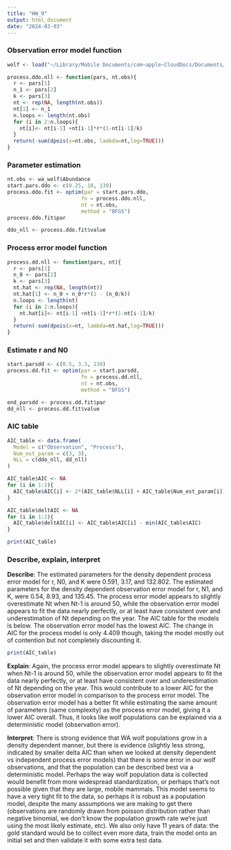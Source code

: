 ```yaml
---
title: "HW_9"
output: html_document
date: "2024-03-03"
---
```


### Observation error model function

```r
wolf <- load("~/Library/Mobile Documents/com~apple~CloudDocs/Documents/QSCI-454/wa_wolf.rda")

process.ddo.nll <- function(pars, nt.obs){
  r <- pars[1]
  n_1 <- pars[2]
  k <- pars[3]
  nt <- rep(NA, length(nt.obs))
  nt[1] <- n_1
  n.loops <- length(nt.obs)
  for (i in 2:n.loops){
    nt[i]<- nt[i-1] +nt[i-1]*r*(1-nt[i-1]/k)
  }
  return(-sum(dpois(x=nt.obs, lambda=nt,log=TRUE)))
}

```

### Parameter estimation

```r
nt.obs <- wa_wolf$Abundance
start.pars.ddo <- c(0.25, 10, 130)
process.ddo.fit <- optim(par = start.pars.ddo,
                        fn = process.ddo.nll,
                        nt = nt.obs,
                        method = "BFGS")
process.ddo.fit$par

ddo_nll <- process.ddo.fit$value

```

### Process error model function
```r

process.dd.nll <- function(pars, nt){
  r <- pars[1]
  n_0 <- pars[2]
  k <- pars[3]
  nt.hat <- rep(NA, length(nt))
  nt.hat[1] <- n_0 + n_0*r*(1 - (n_0/k))
  n.loops <- length(nt)
  for (i in 2:n.loops){
    nt.hat[i]<- nt[i-1] +nt[i-1]*r*(1-nt[i-1]/k)
  }
  return(-sum(dpois(x=nt, lambda=nt.hat,log=TRUE)))
}

```

### Estimate r and N0

```r

start.parsdd <- c(0.5, 3.3, 130)
process.dd.fit <- optim(par = start.parsdd,
                        fn = process.dd.nll,
                        nt = nt.obs,
                        method = "BFGS")

end_parsdd <- process.dd.fit$par
dd_nll <- process.dd.fit$value

```

### AIC table

```r
AIC_table <- data.frame(
  Model = c("Observation", "Process"),
  Num_est_param = c(3, 3),
  NLL = c(ddo_nll, dd_nll)
)

AIC_table$AIC <- NA
for (i in 1:2){
  AIC_table$AIC[i] <- 2*(AIC_table$NLL[i] + AIC_table$Num_est_param[i])
}

AIC_table$deltAIC <- NA
for (i in 1:2){
  AIC_table$deltAIC[i] <- AIC_table$AIC[i] - min(AIC_table$AIC)
}

print(AIC_table)
```

### Describe, explain, interpret

**Describe**: The estimated parameters for the density dependent process error model for r, N0, and K were 0.591, 3.17, and 132.802. The estimated parameters for the density dependent observation error model for r, N1, and K, were 0.54, 8.93, and 135.45. The process error model appears to slightly overestimate Nt when Nt-1 is around 50, while the observation error model appears to fit the data nearly perfectly, or at least have consistent over and underestimation of Nt depending on the year. The AIC table for the models is below. The observation error model has the lowest AIC. The change in AIC for the process model is only 4.409 though, taking the model mostly out of contention but not completely discounting it.

```r
print(AIC_table)
```

**Explain**: Again, the process error model appears to slightly overestimate Nt when Nt-1 is around 50, while the observation error model appears to fit the data nearly perfectly, or at least have consistent over and underestimation of Nt depending on the year. This would contribute to a lower AIC for the observation error model in comparison to the process error model. The observation error model has a better fit while estimating the same amount of parameters (same complexity) as the process error model, giving it a lower AIC overall. Thus, it looks like wolf populations can be explained via a deterministic model (observation error).

**Interpret**: There is strong evidence that WA wolf populations grow in a density dependent manner, but there is evidence (slightly less strong, indicated by smaller delta AIC than when we looked at density dependent vs independent process error models) that there is some error in our wolf observations, and that the population can be described best via a deterministic model. Perhaps the way wolf population data is collected would benefit from more widespread standardization, or perhaps that's not possible given that they are large, mobile mammals. This model seems to have a very tight fit to the data, so perhaps it is robust as a population model, despite the many assumptions we are making to get there (observations are randomly drawn from poisson distribution rather than negative binomial, we don't know the population growth rate we're just using the most likely estimate, etc). We also only have 11 years of data: the gold standard would be to collect even more data, train the model onto an initial set and then validate it with some extra test data.
